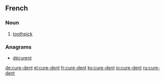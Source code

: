 ==French==
{{wikipedia|lang=fr}}

===Noun===
{{fr-noun|m|current=[[cure#French|cure]]-[[dent#French|dent]]|plural=cure-dents}}

# [[toothpick]] 

===Anagrams===
* [[déçurent#French|déçurent]]

[[de:cure-dent]]
[[el:cure-dent]]
[[fr:cure-dent]]
[[ko:cure-dent]]
[[io:cure-dent]]
[[ru:cure-dent]]